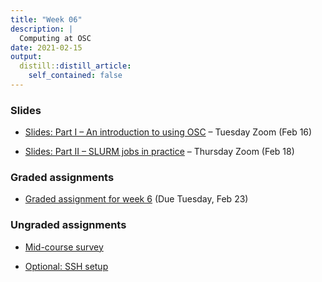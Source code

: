 ```yaml
---
title: "Week 06"
description: |
  Computing at OSC
date: 2021-02-15
output:
  distill::distill_article:
    self_contained: false
---
```


### Slides

- [Slides: Part I -- An introduction to using OSC](slides/06-1_OSC.html) -- Tuesday Zoom (Feb 16)

- [Slides: Part II -- SLURM jobs in practice](slides/06-2_SLURM.html) -- Thursday Zoom (Feb 18)

### Graded assignments

- [Graded assignment for week 6](../../w06_GA_scripts.html) (Due Tuesday, Feb 23)

### Ungraded assignments

- [Mid-course survey](https://forms.gle/QBRKeLb9jN7xiGYw6)

- [Optional: SSH setup](../../w06_UA_ssh.html)
